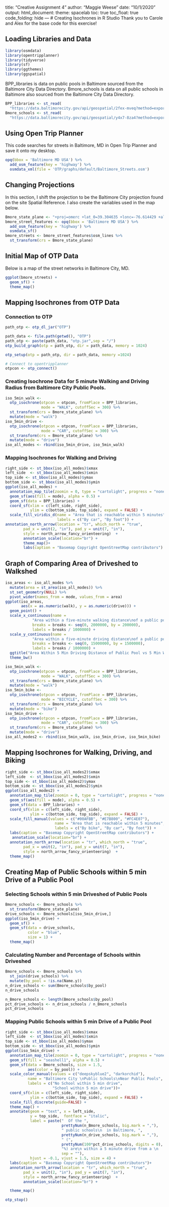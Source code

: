 title: "Creative Assignment 4"
author: "Maggie Weese"
date: "10/1/2020"
output: 
  html_document:
    theme: spacelab
    toc: true
    toc_float: true
    code_folding: hide
---
# Creating Isochrones in R Studio 
Thank you to Carole and Alex for the base code for this exercise!

## Loading Libraries and Data
```r
library(osmdata)
library(opentripplanner)
library(tidyverse)
library(sf)
library(ggthemes)
library(ggspatial)
```

BPP_libraries is data on public pools in Baltimore sourced from the Baltimore City Data Directory. Bmore_schools is data on all public schools in Baltimore also sourced from the Baltimore City Data Directory. 
```r
BPP_libraries <- st_read(
  "https://data.baltimorecity.gov/api/geospatial/2fex-mveq?method=export&format=KML")
Bmore_schools <- st_read(
  "https://data.baltimorecity.gov/api/geospatial/y4x7-8za4?method=export&format=KML")
```

## Using Open Trip Planner
This code searches for streets in Baltimore, MD in Open Trip Planner and save it onto my desktop.
```r
opq(bbox = 'Baltimore MD USA') %>%
  add_osm_feature(key = 'highway') %>%
  osmdata_xml(file = 'OTP/graphs/default/Baltimore_Streets.osm')
```

## Changing Projections
In this section, I shift the projection to be the Baltimore City projection found on the site Spatial Reference. I also create the variables used in the map below. 
```r
Bmore_state_plane <- "+proj=omerc +lat_0=39.304635 +lonc=-76.614429 +alpha=0 +k=1 +x_0=106.4881889763779 +y_0=788.8544577089153 +ellps=GRS80 +datum=NAD83 +to_meter=0.3048006096012192 +no_defs"
bmore_street_features <- opq(bbox = 'Baltimore MD USA') %>%
  add_osm_feature(key = 'highway') %>%
  osmdata_sf()
bmore_streets <- bmore_street_features$osm_lines %>%
  st_transform(crs = Bmore_state_plane)
```

## Initial Map of OTP Data
Below is a map of the street networks in Baltimore City, MD.
```r
ggplot(bmore_streets) +
  geom_sf() +
  theme_map()
```

## Mapping Isochrones from OTP Data

### Connection to OTP
```r
path_otp <- otp_dl_jar("OTP")
```

```r
path_data <- file.path(getwd(), "OTP")
path_otp <- paste(path_data, "otp.jar",sep = "/")
otp_build_graph(otp = path_otp, dir = path_data, memory = 1024) 
```

```r
otp_setup(otp = path_otp, dir = path_data, memory =1024)
```

```r
# Connect to opentripplanner
otpcon <- otp_connect()
```

### Creating Isochrone Data for 5 minute Walking and Driving Radius from Baltimore City Public Pools. 
```r
iso_5min_walk <- 
  otp_isochrone(otpcon = otpcon, fromPlace = BPP_libraries, 
                mode = "WALK", cutoffSec = 300) %>%
  st_transform(crs = Bmore_state_plane) %>%
  mutate(mode = "walk")
iso_5min_drive <- 
  otp_isochrone(otpcon = otpcon, fromPlace = BPP_libraries, 
                mode = "CAR", cutoffSec = 300) %>%
  st_transform(crs = Bmore_state_plane) %>%
  mutate(mode = "drive")
iso_all_modes <- rbind(iso_5min_drive, iso_5min_walk)
```

### Mapping Isochrones for Walking and Driving 
```r
right_side <- st_bbox(iso_all_modes)$xmax
left_side  <- st_bbox(iso_all_modes)$xmin
top_side <- st_bbox(iso_all_modes)$ymax
bottom_side <- st_bbox(iso_all_modes)$ymin
ggplot(iso_all_modes) +
  annotation_map_tile(zoomin = 0, type = "cartolight", progress = "none") +
  geom_sf(aes(fill = mode), alpha = 0.5) +
  geom_sf(data = BPP_libraries) +
  coord_sf(xlim = c(left_side, right_side), 
           ylim = c(bottom_side, top_side), expand = FALSE) +
  scale_fill_viridis_d(name = "Area that is reachable within 5 minutes",
                       labels = c("By car", "By foot")) +
annotation_north_arrow(location = "tr", which_north = "true", 
        pad_x = unit(2, "in"), pad_y = unit(7, "in"),
        style = north_arrow_fancy_orienteering)  +
        annotation_scale(location="br") + 
        theme_map()+
        labs(caption = "Basemap Copyright OpenStreetMap contributors")
```

## Graph of Comparing Area of Driveshed to Walkshed
```r
iso_areas <- iso_all_modes %>%
  mutate(area = st_area(iso_all_modes)) %>%
  st_set_geometry(NULL) %>%
  pivot_wider(names_from = mode, values_from = area) 
ggplot(iso_areas, 
       aes(x = as.numeric(walk), y = as.numeric(drive))) +
  geom_point() +
  scale_x_continuous(name = 
            "Area within a five-minute walking distance\nof a public pool\n(square km)",
            breaks = breaks <- seq(0, 2000000, by = 200000),
            labels = breaks / 1000000) +
  scale_y_continuous(name = 
            "Area within a five-minute driving distance\nof a public pool\n(square km)",           
            breaks = breaks <- seq(0, 15000000, by = 1500000),
            labels = breaks / 1000000) + 
  ggtitle("Area Within 5 Min Driving Distance of Public Pool vs 5 Min Walking Distance") + 
  theme_bw()
```

```r
iso_5min_walk <- 
  otp_isochrone(otpcon = otpcon, fromPlace = BPP_libraries, 
                mode = "WALK", cutoffSec = 300) %>%
  st_transform(crs = Bmore_state_plane) %>%
  mutate(mode = "walk")
iso_5min_bike <- 
  otp_isochrone(otpcon = otpcon, fromPlace = BPP_libraries, 
                mode = "BICYCLE", cutoffSec = 300) %>%
  st_transform(crs = Bmore_state_plane) %>%
  mutate(mode = "bike")
iso_5min_drive <- 
  otp_isochrone(otpcon = otpcon, fromPlace = BPP_libraries, 
                mode = "CAR", cutoffSec = 300) %>%
  st_transform(crs = Bmore_state_plane) %>%
  mutate(mode = "drive")
iso_all_modes2 <- rbind(iso_5min_walk, iso_5min_drive, iso_5min_bike)
```

## Mapping Isochrones for Walking, Driving, and Biking
```r
right_side <- st_bbox(iso_all_modes2)$xmax
left_side  <- st_bbox(iso_all_modes2)$xmin
top_side <- st_bbox(iso_all_modes2)$ymax
bottom_side <- st_bbox(iso_all_modes2)$ymin
ggplot(iso_all_modes2) +
  annotation_map_tile(zoomin = 0, type = "cartolight", progress = "none") +
  geom_sf(aes(fill = mode), alpha = 0.5) +
  geom_sf(data = BPP_libraries) +
  coord_sf(xlim = c(left_side, right_side), 
           ylim = c(bottom_side, top_side), expand = FALSE) +
  scale_fill_manual(values = c("#00AFBB", "#E7B800", "#FC4E07"),
                      name = "Area that is reachable within 5 minutes",
                      labels = c("By bike", "By car", "By foot")) +
  labs(caption = "Basemap Copyright OpenStreetMap contributors") +
   annotation_scale(location="br") + 
  annotation_north_arrow(location = "tr", which_north = "true", 
        pad_x = unit(2, "in"), pad_y = unit(7, "in"),
        style = north_arrow_fancy_orienteering)  +
  theme_map()

```

## Creating Map of Public Schools within 5 min Drive of a Public Pool

### Selecting Schools within 5 min Driveshed of Public Pools
```r
Bmore_schools <- Bmore_schools %>% 
  st_transform(Bmore_state_plane)
drive_schools <- Bmore_schools[iso_5min_drive,]
ggplot(iso_5min_drive) +
  geom_sf() +
  geom_sf(data = drive_schools, 
          color = "blue", 
          size = 1) +
  theme_map()
```

### Calculating Number and Percentage of Schools within Driveshed
```r
Bmore_schools <- Bmore_schools %>%
  st_join(drive_schools) %>%
  mutate(by_pool = !is.na(Name.y))
n_drive_schools <- sum(Bmore_schools$by_pool)
n_drive_schools
```

```r
n_Bmore_schools <- length(Bmore_schools$by_pool)
pct_drive_schools <- n_drive_schools / n_Bmore_schools
pct_drive_schools
```

### Mapping Public Schools within 5 min Drive of a Public Pool
```r
right_side <- st_bbox(iso_all_modes)$xmax
left_side  <- st_bbox(iso_all_modes)$xmin
top_side <- st_bbox(iso_all_modes)$ymax
bottom_side <- st_bbox(iso_all_modes)$ymin
ggplot(iso_5min_drive) +
  annotation_map_tile(zoomin = 0, type = "cartolight", progress = "none") +
  geom_sf(fill = "seashell1", alpha = 0.5) +
  geom_sf(data = Bmore_schools, size = 1.5,
          aes(color = by_pool)) +
  scale_color_manual(values = c("deepskyblue2", "darkorchid"),
          name = "Baltimore City \nPublic Schools\nNear Public Pools",
          labels = c("No School within 5 min drive",
                     "School within 5 min drive"))+
  coord_sf(xlim = c(left_side, right_side), 
           ylim = c(bottom_side, top_side), expand = FALSE) +
  scale_fill_discrete(guide=FALSE) +
  theme_map() +
  annotate(geom = "text", x = left_side, 
           y = top_side,  fontface = "italic",
           label = paste("  Of the ", 
                         prettyNum(n_Bmore_schools, big.mark = ","), 
                         " public schools\n  in Baltimore, ", 
                         prettyNum(n_drive_schools, big.mark = ","),
                         " (", 
                         prettyNum(100*pct_drive_schools, digits = 0),
                         "%) are\n within a 5 minute drive from a \n    public pool.",
                         sep = ""),
           hjust = -0.1, vjust = 1.5, size = 4) +
  labs(caption = "Basemap Copyright OpenStreetMap contributors")+
  annotation_north_arrow(location = "tr", which_north = "true", 
        pad_x = unit(2, "in"), pad_y = unit(7, "in"),
        style = north_arrow_fancy_orienteering)  +
        annotation_scale(location="br") +

  theme_map()
```

```r
otp_stop()
```